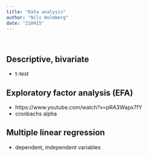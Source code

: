 ```yaml
---
title: "Data analysis"
author: "Nils Holmberg"
date: "210415"
---
```

<br/>

## Descriptive, bivariate
- t-test

## Exploratory factor analysis (EFA)
- https://www.youtube.com/watch?v=pRA3Wapx7fY
- cronbachs alpha

## Multiple linear regression
- dependent, independent variables

